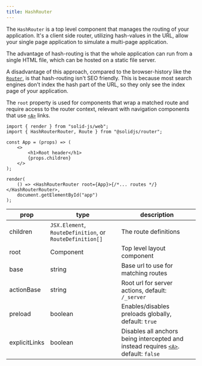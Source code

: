 ```yaml
---
title: HashRouter
---
```


The `HashRouter` is a top level component that manages the routing of your application.
It's a client side router, utilizing hash-values in the URL, allow your single page application to simulate a multi-page application.

The advantage of hash-routing is that the whole application can run from a single HTML file, which can be hosted on a static file server.

A disadvantage of this approach, compared to the browser-history like the [`Router`](/solid-router/reference/components/router), is that hash-routing isn't SEO friendly.
This is because most search engines don't index the hash part of the URL, so they only see the index page of your application.

The `root` property is used for components that wrap a matched route and require access to the router context, relevant with navigation components that use [`<A>`](/solid-router/reference/components/a) links.

```tsx
import { render } from "solid-js/web";
import { HashRouterRouter, Route } from "@solidjs/router";

const App = (props) => (
	<>
		<h1>Root header</h1>
		{props.children}
	</>
);

render(
	() => <HashRouterRouter root={App}>{/*... routes */}</HashRouterRouter>,
	document.getElementById("app")
);
```

| prop          | type                                                     | description                                                                         |
| ------------- | -------------------------------------------------------- | ----------------------------------------------------------------------------------- |
| children      | `JSX.Element`, `RouteDefinition`, or `RouteDefinition[]` | The route definitions                                                               |
| root          | Component                                                | Top level layout component                                                          |
| base          | string                                                   | Base url to use for matching routes                                                 |
| actionBase    | string                                                   | Root url for server actions, default: `/_server`                                    |
| preload       | boolean                                                  | Enables/disables preloads globally, default: `true`                                 |
| explicitLinks | boolean                                                  | Disables all anchors being intercepted and instead requires [`<A>`](/solid-router/reference/components/a). default: `false` |
